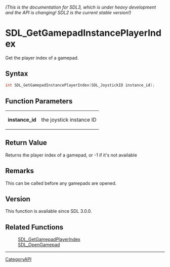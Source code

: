 ====== (This is the documentation for SDL3, which is under heavy development and the API is changing! SDL2 is the current stable version!) ======
= SDL_GetGamepadInstancePlayerIndex =

Get the player index of a gamepad.

== Syntax ==

<syntaxhighlight lang='c'>
int SDL_GetGamepadInstancePlayerIndex(SDL_JoystickID instance_id);
</syntaxhighlight>

== Function Parameters ==

{|
|'''instance_id'''
|the joystick instance ID
|}

== Return Value ==

Returns the player index of a gamepad, or -1 if it's not available

== Remarks ==

This can be called before any gamepads are opened.

== Version ==

This function is available since SDL 3.0.0.

== Related Functions ==

:[[SDL_GetGamepadPlayerIndex]]
:[[SDL_OpenGamepad]]

----
[[CategoryAPI]]


